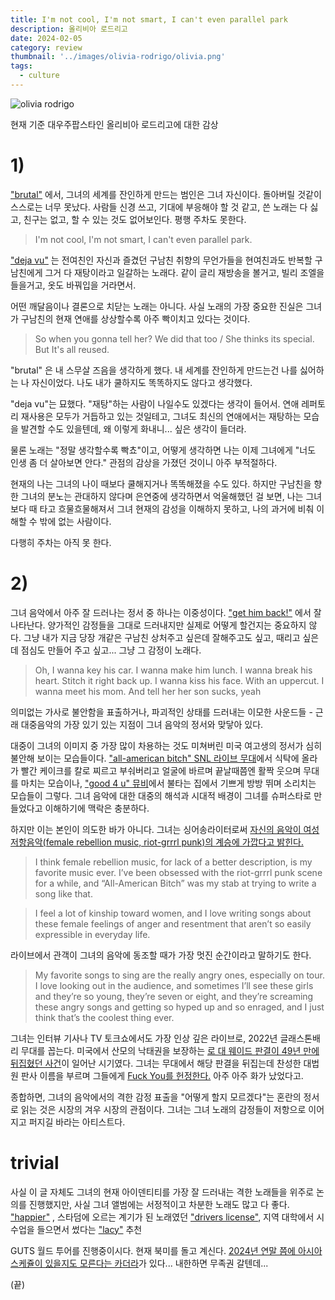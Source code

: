 ```yaml
---
title: I'm not cool, I'm not smart, I can't even parallel park
description: 올리비아 로드리고
date: 2024-02-05
category: review
thumbnail: '../images/olivia-rodrigo/olivia.png'
tags:
  - culture
---
```


![olivia rodrigo](../images/olivia-rodrigo/olivia.png)

현재 기준 대우주팝스타인 올리비아 로드리고에 대한 감상

# 1)

["brutal"](https://www.youtube.com/watch?v=OGUy2UmRxJ0) 에서, 그녀의 세계를 잔인하게 만드는 범인은 그녀 자신이다. 돌아버릴 것같이 스스로는 너무 못났다. 사람들 신경 쓰고, 기대에 부응해야 할 것 같고, 쓴 노래는 다 싫고, 친구는 없고, 할 수 있는 것도 없어보인다. 평행 주차도 못한다.

> I'm not cool, I'm not smart, I can't even parallel park.

["deja vu"](https://www.youtube.com/watch?v=cii6ruuycQA) 는 전여친인 자신과 즐겼던 구남친 취향의 무언가들을 현여친과도 반복할 구남친에게 그거 다 재탕이라고 일갈하는 노래다. 같이 글리 재방송을 볼거고, 빌리 조엘을 들을거고, 옷도 바꿔입을 거라면서.

어떤 깨달음이나 결론으로 치닫는 노래는 아니다. 사실 노래의 가장 중요한 진실은 그녀가 구남친의 현재 연애를 상상할수록 아주 빡이치고 있다는 것이다.

> So when you gonna tell her? We did that too / She thinks its special. But It's all reused.

"brutal" 은 내 스무살 즈음을 생각하게 했다. 내 세계를 잔인하게 만드는건 나를 싫어하는 나 자신이었다. 나도 내가 쿨하지도 똑똑하지도 않다고 생각했다.

"deja vu"는 묘했다. "재탕"하는 사람이 나일수도 있겠다는 생각이 들어서. 연애 레퍼토리 재사용은 모두가 거듭하고 있는 것일테고, 그녀도 최신의 연애에서는 재탕하는 모습을 발견할 수도 있을텐데, 왜 이렇게 화내니... 싶은 생각이 들더라.

물론 노래는 "정말 생각할수록 빡쵸"이고, 어떻게 생각하면 나는 이제 그녀에게 "너도 인생 좀 더 살아보면 안다." 관점의 감상을 가졌던 것이니 아주 부적절하다.

현재의 나는 그녀의 나이 때보다 쿨해지거나 똑똑해졌을 수도 있다. 하지만 구남친을 향한 그녀의 분노는 관대하지 않다며 은연중에 생각하면서 억울해했던 걸 보면, 나는 그녀보다 때 타고 흐물흐물해져서 그녀 현재의 감성을 이해하지 못하고, 나의 과거에 비춰 이해할 수 밖에 없는 사람이다.

다행히 주차는 아직 못 한다.

# 2)

그녀 음악에서 아주 잘 드러나는 정서 중 하나는 이중성이다. ["get him back!"](https://www.youtube.com/watch?v=ZsJ-BHohXRI) 에서 잘 나타난다. 양가적인 감정들을 그대로 드러내지만 실제로 어떻게 할건지는 중요하지 않다. 그냥 내가 지금 당장 개같은 구남친 상처주고 싶은데 잘해주고도 싶고, 때리고 싶은데 점심도 만들어 주고 싶고... 그냥 그 감정이 노래다.

> Oh, I wanna key his car. I wanna make him lunch. I wanna break his heart. Stitch it right back up. I wanna kiss his face. With an uppercut. I wanna meet his mom. And tell her her son sucks, yeah

의미없는 가사로 불안함을 표출하거나, 파괴적인 상태를 드러내는 이모한 사운드들 - 근래 대중음악의 가장 있기 있는 지점이 그녀 음악의 정서와 맞닿아 있다.

대중이 그녀의 이미지 중 가장 많이 차용하는 것도 미쳐버린 미국 여고생의 정서가 심히 불안해 보이는 모습들이다. ["all-american bitch" SNL 라이브 무대](https://www.youtube.com/watch?v=bR-pos12iTA&pp=ygUOYWxsIGFtZXJpY2FuIGI%3D)에서 식탁에 올라가 빨간 케이크를 칼로 찌르고 부숴버리고 얼굴에 바르며 끝날때쯤엔 활짝 웃으며 무대를 마치는 모습이나, ["good 4 u" 뮤비](https://youtu.be/gNi_6U5Pm_o?t=168)에서 불타는 집에서 기쁘게 방방 뛰며 소리치는 모습들이 그렇다. 그녀 음악에 대한 대중의 해석과 시대적 배경이 그녀를 슈퍼스타로 만들었다고 이해하기에 맥락은 충분하다.

하지만 이는 본인이 의도한 바가 아니다. 그녀는 싱어송라이터로써 [자신의 음악이 여성 저항음악(female rebellion music, riot-grrrl punk)의 계승에 가깝다고 밝힌다.](https://www.newyorker.com/culture/the-new-yorker-interview/olivia-rodrigo-on-the-meanings-of-guts)

> I think female rebellion music, for lack of a better description, is my favorite music ever. I’ve been obsessed with the riot-grrrl punk scene for a while, and “All-American Bitch” was my stab at trying to write a song like that.

> I feel a lot of kinship toward women, and I love writing songs about these female feelings of anger and resentment that aren’t so easily expressible in everyday life.

라이브에서 관객이 그녀의 음악에 동조할 때가 가장 멋진 순간이라고 말하기도 한다.

> My favorite songs to sing are the really angry ones, especially on tour. I love looking out in the audience, and sometimes I’ll see these girls and they’re so young, they’re seven or eight, and they’re screaming these angry songs and getting so hyped up and so enraged, and I just think that’s the coolest thing ever.

그녀는 인터뷰 기사나 TV 토크쇼에서도 가장 인상 깊은 라이브로, 2022년 글래스톤배리 무대를 꼽는다. 미국에서 산모의 낙태권을 보장하는 [로 대 웨이드 판결이 49년 만에 뒤집혔던 사건](https://www.bbc.com/korean/news-61934454)이 일어난 시기였다. 그녀는 무대에서 해당 판결을 뒤집는데 찬성한 대법원 판사 이름을 부르며 그들에게 [Fuck You를 헌정한다.](https://www.youtube.com/watch?v=EPrWKBQfFUQ) 아주 아주 화가 났었다고.

종합하면, 그녀의 음악에서의 격한 감정 표출을 "어떻게 할지 모르겠다"는 혼란의 정서로 읽는 것은 시장의 겨우 시장의 관점이다. 그녀는 그녀 노래의 감정들이 저항으로 이어지고 퍼지길 바라는 아티스트다.

# trivial

사실 이 글 자체도 그녀의 현재 아이덴티티를 가장 잘 드러내는 격한 노래들을 위주로 논의를 진행했지만, 사실 그녀 앨범에는 서정적이고 차분한 노래도 많고 다 좋다. ["happier"](https://www.youtube.com/watch?v=ZQFmRXgeR-s) , 스타덤에 오르는 계기가 된 노래였던 ["drivers license"](https://www.youtube.com/watch?v=ZmDBbnmKpqQ), 지역 대학에서 시 수업을 들으면서 썼다는 ["lacy"](https://www.youtube.com/watch?v=osUVVpUqe_Y) 추천

GUTS 월드 투어를 진행중이시다. 현재 북미를 돌고 계신다. [2024년 연말 쯤에 아시아 스케쥴이 있을지도 모른다는 카더라](https://www.reddit.com/r/OliviaRodrigo/comments/16megfp/asian_dates/)가 있다... 내한하면 무족권 갈텐데...

(끝)
